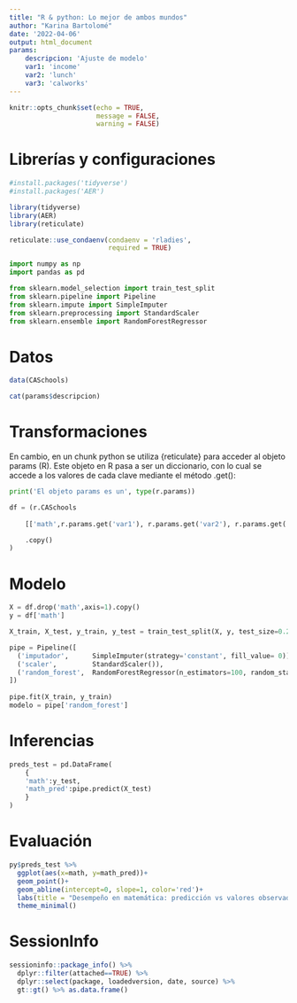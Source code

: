 ```yaml
---
title: "R & python: Lo mejor de ambos mundos"
author: "Karina Bartolomé"
date: '2022-04-06'
output: html_document
params:
    descripcion: 'Ajuste de modelo'
    var1: 'income'
    var2: 'lunch'
    var3: 'calworks'
---
```


```r
knitr::opts_chunk$set(echo = TRUE, 
                      message = FALSE, 
                      warning = FALSE)
```

# Librerías y configuraciones

```r
#install.packages('tidyverse')
#install.packages('AER')
```

```r
library(tidyverse)
library(AER)
library(reticulate)

reticulate::use_condaenv(condaenv = 'rladies', 
                         required = TRUE)
```

```python
import numpy as np
import pandas as pd

from sklearn.model_selection import train_test_split
from sklearn.pipeline import Pipeline
from sklearn.impute import SimpleImputer
from sklearn.preprocessing import StandardScaler
from sklearn.ensemble import RandomForestRegressor
```

# Datos

```r
data(CASchools)
```

```r
cat(params$descripcion)
```


# Transformaciones

En cambio, en un chunk python se utiliza {reticulate} para acceder al objeto params (R). 
Este objeto en R pasa a ser un diccionario, con lo cual se accede a los valores de cada clave mediante el método .get():

```python
print('El objeto params es un', type(r.params))
```

```python
df = (r.CASchools 
    
    [['math',r.params.get('var1'), r.params.get('var2'), r.params.get('var3')]]

    .copy()
)
```


# Modelo

```python
X = df.drop('math',axis=1).copy()
y = df['math']

X_train, X_test, y_train, y_test = train_test_split(X, y, test_size=0.25, random_state=42)

pipe = Pipeline([
  ('imputador',      SimpleImputer(strategy='constant', fill_value= 0)),
  ('scaler',         StandardScaler()), 
  ('random_forest',  RandomForestRegressor(n_estimators=100, random_state=42))
])
  
pipe.fit(X_train, y_train)
modelo = pipe['random_forest']
```

# Inferencias

```python
preds_test = pd.DataFrame(
    {
    'math':y_test, 
    'math_pred':pipe.predict(X_test)
    }
)
```

# Evaluación

```r
py$preds_test %>% 
  ggplot(aes(x=math, y=math_pred))+
  geom_point()+
  geom_abline(intercept=0, slope=1, color='red')+
  labs(title = "Desempeño en matemática: predicción vs valores observados")+
  theme_minimal()
```


# SessionInfo

```r
sessioninfo::package_info() %>% 
  dplyr::filter(attached==TRUE) %>% 
  dplyr::select(package, loadedversion, date, source) %>% 
  gt::gt() %>% as.data.frame()
```



